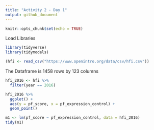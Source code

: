 ```yaml
---
title: "Activity 2 - Day 1"
output: github_document
---
```


```r
knitr::opts_chunk$set(echo = TRUE)
```


Load Libraries
```r
library(tidyverse)
library(tidymodels)
```

```r
(hfi <- read_csv("https://www.openintro.org/data/csv/hfi.csv"))
```

The Dataframe is 1458 rows by 123 columns


```r
hfi_2016 <- hfi %>%
  filter(year == 2016)
```

```r
hfi_2016 %>%
  ggplot() + 
  aes(y = pf_score, x = pf_expression_control) +
  geom_point()
```

```r
m1 <- lm(pf_score ~ pf_expression_control, data = hfi_2016)
tidy(m1)
```

```r

```

